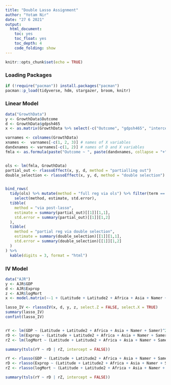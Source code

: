 ```yaml
---
title: "Double Lasso Assignment"
author: "Yotam Nir"
date: "27 6 2021"
output:
  html_document:
    toc: yes
    toc_float: yes
    toc_depth: 4
    code_folding: show
---
```


```r
knitr::opts_chunk$set(echo = TRUE)
```

### Loading Packages

```r
if (!require("pacman")) install.packages("pacman")
pacman::p_load(tidyverse, hdm, stargazer, broom, knitr)
```

### Linear Model

```r
data("GrowthData")
y <- GrowthData$Outcome
d <- GrowthData$gdpsh465
x <- as.matrix(GrowthData %>% select(-c("Outcome", "gdpsh465", "intercept")))

varnames <- colnames(GrowthData)
xnames <-  varnames[-c(1, 2, 3)] # names of X variables
dandxnames <- varnames[-c(1, 2)] # names of D and X variables
fmla <- as.formula(paste("Outcome ~ ", paste(dandxnames, collapse = "+")))


ols <- lm(fmla, GrowthData)
partial_out <- rlassoEffect(x, y, d, method = "partialling out")
double_selection <- rlassoEffect(x, y, d, method = "double selection")


bind_rows(
  tidy(ols) %>% mutate(method = "full reg via ols") %>% filter(term == "gdpsh465") %>%
    select(method, estimate, std.error),
  tibble(
    method = "via post-lasso",
    estimate = summary(partial_out)[[1]][1,1],
    std.error = summary(partial_out)[[1]][1,2]
  ),
  tibble(
    method = "partial reg via double selection",
    estimate = summary(double_selection)[[1]][1,1],
    std.error = summary(double_selection)[[1]][1,2]
  )
) %>%
  kable(digits = 3, format = "html")
```


### IV Model

```r
data("AJR")
y <- AJR$GDP
d <- AJR$Exprop
z <- AJR$logMort
x <- model.matrix(~-1 + (Latitude + Latitude2 + Africa + Asia + Namer + Samer)^2, data = AJR)

lasso_IV <- rlassoIV(x, d, y, z, select.Z = FALSE, select.X = TRUE)
summary(lasso_IV)
confint(lasso_IV)


rY <- lm(GDP ~ (Latitude + Latitude2 + Africa + Asia + Namer + Samer)^2, data = AJR)$res
rD <- lm(Exprop ~ (Latitude + Latitude2 + Africa + Asia + Namer + Samer)^2, data = AJR)$res
rZ <- lm(logMort ~ (Latitude + Latitude2 + Africa + Asia + Namer + Samer)^2, data = AJR)$res

summary(tsls(rY ~ rD | rZ, intercept = FALSE))

rY <- rlasso(GDP ~ (Latitude + Latitude2 + Africa + Asia + Namer + Samer)^2, data = AJR)$res
rD <- rlasso(Exprop ~ (Latitude + Latitude2 + Africa + Asia + Namer + Samer)^2, data = AJR)$res
rZ <- rlasso(logMort ~ (Latitude + Latitude2 + Africa + Asia + Namer + Samer)^2, data = AJR)$res

summary(tsls(rY ~ rD | rZ, intercept = FALSE))
```



